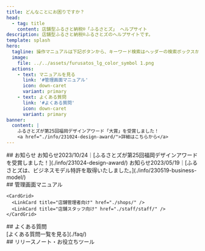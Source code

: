```yaml
---
title: どんなことにお困りですか？
head:
  - tag: title
    content: 店舗型ふるさと納税®「ふるさとズ」 ヘルプサイト
description: 店舗型ふるさと納税®ふるさとズのヘルプサイトです。
template: splash
hero:
  tagline: 操作マニュアルは下記ボタンから、キーワード検索はヘッダーの検索ボックスからご利用ください。
  image:
    file: ../../assets/furusatos_lg_color_symbol 1.png
  actions:
    - text: マニュアルを見る
      link: '#管理画面マニュアル'
      icon: down-caret
      variant: primary
    - text: よくある質問
      link: '#よくある質問'
      icon: down-caret
      variant: primary
banner:
  content: |
    ふるさとズが第25回福岡デザインアワード「大賞」を受賞しました！
    <a href="./info/231024-design-award/">詳細はこちらから</a>
---
```


<section id="top-index">
  ## お知らせ
  <span class="label">お知らせ</span>2023/10/24｜[ふるさとズが第25回福岡デザインアワードを受賞しました！](./info/231024-design-award/)  
  <span class="label">お知らせ</span>2023/05/19｜[ふるさとズは、ビジネスモデル特許を取得いたしました。](./info/230519-business-model/)

  <section class="section-wrap">
    ## 管理画面マニュアル
    <LinkCard title="自治体関係者向け" href="./lg/" />

    <CardGrid>
      <LinkCard title="店舗管理者向け" href="./shops/" />
      <LinkCard title="店舗スタッフ向け" href="./staff/staff/" />
    </CardGrid>
  </section>

  <section class="section-wrap">
    ## よくある質問
    <div class="col3-wrap">
      <LinkCard title="Q.電子チケットの確認方法が知りたい" href="./lg/e-ticket/" />
    </div>
    [よくある質問一覧を見る](./faq/)
  </section>

  <section class="section-wrap">
    ## リリースノート・お役立ちツール
    <CardGrid>
      <LinkCard title="リリースノート" description="現在準備中です。" href="" />
      <LinkCard title="お役立ちツール" description="販促にご利用いただけるツールを配布しています。" href="https://promotion-tool.furusatos.com/" target="_blank" />
    </CardGrid>
  </section>
</section>